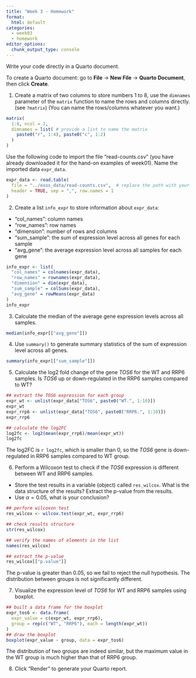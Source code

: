 ```yaml
---
title: "Week 3 - Homework"
format: 
  html: default
categories: 
  - week03
  - homework
editor_options: 
  chunk_output_type: console
---
```


Write your code directly in a Quarto document.

To create a Quarto document: go to **File** -> **New File** -> **Quarto Document**, then click **Create**.


1. Create a matrix of two columns to store numbers 1 to 8,
use the `dimnames` parameter of the `matrix` function to name
the rows and columns directly. (see `?matrix`)
(You can name the rows/columns whatever you want.)

```r
matrix(
  1:8, ncol = 2,
  dimnames = list( # provide a list to name the matrix
    paste0("r", 1:4), paste0("c", 1:2)
  )
)
```


Use the following code to import the file "read-counts.csv" 
(you have already downloaded it for the hand-on examples of week01).
Name the imported data `expr_data`.

```r
expr_data <- read.table(
  file = "../exos_data/read-counts.csv",  # replace the path with your own
  header = TRUE, sep = ",", row.names = 1
)
```

2. Create a list `info_expr` to store information about `expr_data`:  
  - "col_names": column names
  - "row_names": row names
  - "dimension": number of rows and columns
  - "sum_sample": the sum of expression level across all genes for each sample
  - "avg_gene": the average expression level across all samples for each gene

```r
info_expr <- list(
  "col_names" = colnames(expr_data),
  "row_names" = rownames(expr_data),
  "dimension" = dim(expr_data),
  "sum_sample" = colSums(expr_data),
  "avg_gene" = rowMeans(expr_data)
)
info_expr
```

3. Calculate the median of the average gene expression levels across all samples.

```r
median(info_expr[["avg_gene"]])
```

4. Use `summary()` to generate summary statistics of the sum of expression level across all genes.

```r
summary(info_expr[["sum_sample"]])
```

5. Calculate the log2 fold change of the gene *TOS6* for the WT and RRP6 samples.
Is *TOS6* up or down-regulated in the RRP6 samples compared to WT?

```r
## extract the TOS6 expression for each group
expr_wt <- unlist(expr_data["TOS6", paste0("WT.", 1:10)])
expr_wt
expr_rrp6 <- unlist(expr_data["TOS6", paste0("RRP6.", 1:10)])
expr_rrp6

## calculate the log2FC
log2fc <- log2(mean(expr_rrp6)/mean(expr_wt))
log2fc
```

The log2FC is `r log2fc`, which is smaller than 0,
so the *TOS6* gene is down-regulated in RRP6 samples compared to WT group.

6. Perform a Wilcoxon test to check if the *TOS6* expression is different between
WT and RRP6 samples. 

  - Store the test results in a variable (object) called `res_wilcox`.
  What is the data structure of the results? Extract the p-value from the results.
  - Use $\alpha = 0.05$, what is your conclusion?

```r
## perform wilcoxon test
res_wilcox <- wilcox.test(expr_wt, expr_rrp6)

## check results structure
str(res_wilcox)

## verify the names of elements in the list
names(res_wilcox)

## extract the p-value
res_wilcox[["p.value"]]
```

The p-value is greater than 0.05, so we fail to reject the null hypothesis.
The distribution between groups is not significantly different.

7. Visualize the expression level of *TOS6* for WT and RRP6 samples using boxplot.

```r
## built a data frame for the boxplot
expr_tos6 <- data.frame(
  expr_value = c(expr_wt, expr_rrp6),
  group = rep(c("WT", "RRP6"), each = length(expr_wt))
)
## draw the boxplot
boxplot(expr_value ~ group, data = expr_tos6)
```

The distribution of two groups are indeed similar,
but the maximum value in the WT group is much higher than that of RRP6 group.

8. Click "Render" to generate your Quarto report.
